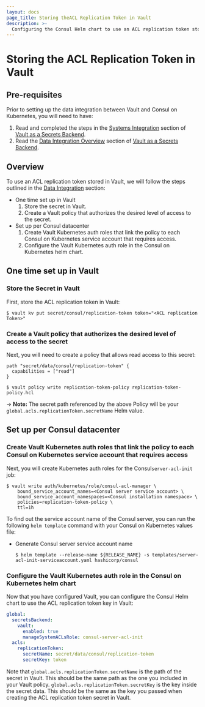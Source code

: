 ```yaml
---
layout: docs
page_title: Storing theACL Replication Token in Vault
description: >-
  Configuring the Consul Helm chart to use an ACL replication token stored in Vault.
---
```


# Storing the ACL Replication Token in Vault

## Pre-requisites
Prior to setting up the data integration between Vault and Consul on Kubernetes, you will need to have:  
1. Read and completed the steps in the [Systems Integration](/docs/k8s/installation/vault/systems-integration) section of [Vault as a Secrets Backend](/docs/k8s/installation/vault).
2. Read the [Data Integration Overview](/docs/k8s/installation/vault/systems-integration) section of [Vault as a Secrets Backend](/docs/k8s/installation/vault).

## Overview
To use an ACL replication token stored in Vault, we will follow the steps outlined in the [Data Integration](/docs/k8s/installation/vault/data-integration) section:

- One time set up in Vault
  1. Store the secret in Vault.
  1. Create a Vault policy that authorizes the desired level of access to the secret.
- Set up per Consul datacenter
  1. Create Vault Kubernetes auth roles that link the policy to each Consul on Kubernetes service account that requires access.
  1. Configure the Vault Kubernetes auth role in the Consul on Kubernetes helm chart.

## One time set up in Vault
### Store the Secret in Vault

First, store the ACL replication token in Vault:

```shell-session
$ vault kv put secret/consul/replication-token token="<ACL replication Token>"
```

### Create a Vault policy that authorizes the desired level of access to the secret

Next, you will need to create a policy that allows read access to this secret:


<CodeBlockConfig filename="replication-token-policy.hcl">

```HCL
path "secret/data/consul/replication-token" {
  capabilities = ["read"]
}
```

</CodeBlockConfig>

```shell-session
$ vault policy write replication-token-policy replication-token-policy.hcl
```

-> **Note:** The secret path referenced by the above Policy will be your `global.acls.replicationToken.secretName` Helm value.

## Set up per Consul datacenter
### Create Vault Kubernetes auth roles that link the policy to each Consul on Kubernetes service account that requires access

Next, you will create Kubernetes auth roles for the Consul`server-acl-init` job:

```shell-session
$ vault write auth/kubernetes/role/consul-acl-manager \
    bound_service_account_names=<Consul server service account> \
    bound_service_account_namespaces=<Consul installation namespace> \
    policies=replication-token-policy \
    ttl=1h
```

To find out the service account name of the Consul server,
you can run the following `helm template` command with your Consul on Kubernetes values file:

- Generate Consul server service account name
  ```shell-session
  $ helm template --release-name ${RELEASE_NAME} -s templates/server-acl-init-serviceaccount.yaml hashicorp/consul
  ```

### Configure the Vault Kubernetes auth role in the Consul on Kubernetes helm chart

Now that you have configured Vault, you can configure the Consul Helm chart to
use the  ACL replication token key in Vault:

<CodeBlockConfig filename="values.yaml">

```yaml
global:
  secretsBackend:
    vault:
      enabled: true
      manageSystemACLsRole: consul-server-acl-init
  acls:
    replicationToken:
      secretName: secret/data/consul/replication-token
      secretKey: token
```

</CodeBlockConfig>

Note that `global.acls.replicationToken.secretName` is the path of the secret in Vault.
This should be the same path as the one you included in your Vault policy.
`global.acls.replicationToken.secretKey` is the key inside the secret data. This should be the same
as the key you passed when creating the  ACL replication token secret in Vault.
